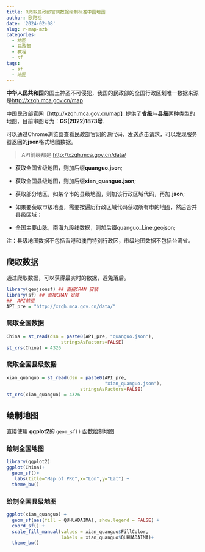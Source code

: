 ```yaml
---
title: R爬取民政部官网数据绘制标准中国地图
author: 欧阳松
date: '2024-02-08'
slug: r-map-mzb
categories:
  - 地图
  - 民政部
  - 教程
  - sf
tags:
  - sf
  - 地图
---
```


**中华人民共和国**的国土神圣不可侵犯，我国的民政部的全国行政区划唯一数据来源是<http://xzqh.mca.gov.cn/map>

中国民政部官网【<http://xzqh.mca.gov.cn/map】提供了>**省级**与**县级**两种类型的地图，目前审图号为：**GS(2022)1873号**.

可以通过Chrome浏览器查看民政部官网的源代码，发送点击请求，可以发现服务器返回的**json**格式地图数据。

> API前缀都是 <http://xzqh.mca.gov.cn/data/>

-   获取全国省级地图，则加后缀**quanguo.json**;

-   获取全国县级地图，则加后缀**xian_quanguo.json**;

-   获取部分地区，如某个市的县级地图，则加该行政区域代码，再加**.json**;

-   如果要获取市级地图，需要按遍历行政区域代码获取所有市的地图，然后合并县级区域；

-   全国主要山脉，南海九段线数据，则加后缀quanguo_Line.geojson;

注：县级地图数据不包括香港和澳门特别行政区，市级地图数据不包括台湾省。

## 爬取数据

通过爬取数据，可以获得最实时的数据，避免落后。

```r
library(geojsonsf) ## 直接CRAN 安装
library(sf) ## 直接CRAN 安装
##  API前缀
API_pre = "http://xzqh.mca.gov.cn/data/"
```

### 爬取全国数据
```r
China = st_read(dsn = paste0(API_pre, "quanguo.json"), 
                    stringsAsFactors=FALSE) 
st_crs(China) = 4326
```

### 爬取全国县级数据
```r
xian_quanguo = st_read(dsn = paste0(API_pre,
                                    "xian_quanguo.json"), 
                           stringsAsFactors=FALSE) 
st_crs(xian_quanguo) = 4326
```


## 绘制地图
直接使用 **ggplot2**的 `geom_sf()` 函数绘制地图

### 绘制全国地图

```r
library(ggplot2)
ggplot(China)+
  geom_sf()+
   labs(title="Map of PRC",x="Lon",y="Lat") +
  theme_bw()
```

### 绘制全国县级地图

```r
ggplot(xian_quanguo) + 
  geom_sf(aes(fill = QUHUADAIMA), show.legend = FALSE) + 
  coord_sf() + 
  scale_fill_manual(values = xian_quanguo$FillColor, 
                    labels = xian_quanguo$QUHUADAIMA)+
  theme_bw()
```
